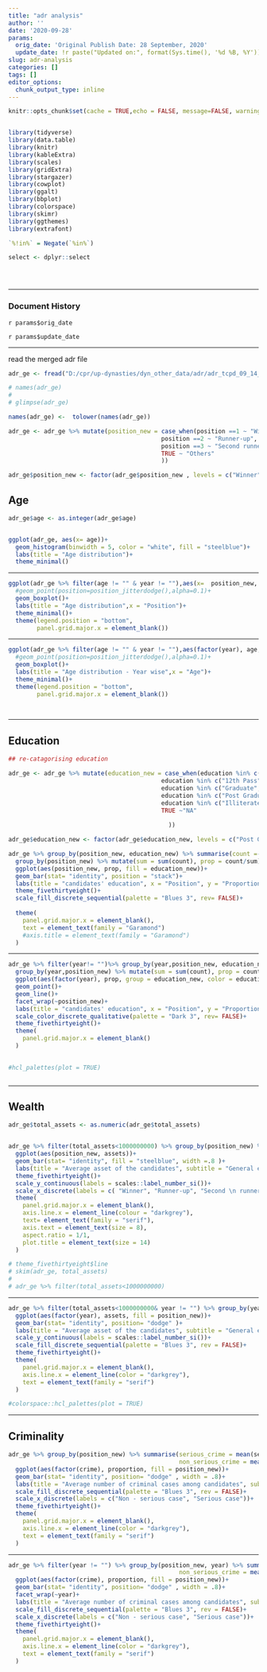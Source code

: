 ```yaml
---
title: "adr analysis"
author: ''
date: '2020-09-28'
params:
  orig_date: 'Original Publish Date: 28 September, 2020'
  update_date: !r paste("Updated on:", format(Sys.time(), '%d %B, %Y'))
slug: adr-analysis
categories: []
tags: []
editor_options:
  chunk_output_type: inline
---
```

```r

knitr::opts_chunk$set(cache = TRUE,echo = FALSE, message=FALSE, warning = FALSE,fig.width = 16/2, fig.height = 9/2)


library(tidyverse)
library(data.table)
library(knitr)
library(kableExtra)
library(scales)
library(gridExtra)
library(stargazer)
library(cowplot)
library(ggalt)
library(bbplot)
library(colorspace)
library(skimr)
library(ggthemes)
library(extrafont)

`%!in%` = Negate(`%in%`)

select <- dplyr::select





```

---

### Document History

`r params$orig_date`

`r params$update_date`

---


read the merged adr file


```r

adr_ge <- fread("D:/cpr/up-dynasties/dyn_other_data/adr/adr_tcpd_09_14_19.csv")

# names(adr_ge)
# 
# glimpse(adr_ge)

names(adr_ge) <-  tolower(names(adr_ge))

adr_ge <- adr_ge %>% mutate(position_new = case_when(position ==1 ~ "Winner",
                                           position ==2 ~ "Runner-up",
                                           position ==3 ~ "Second runner-up",
                                           TRUE ~ "Others"
                                           ))

adr_ge$position_new <- factor(adr_ge$position_new , levels = c("Winner", "Runner-up","Second runner-up", "Others"))


```

## Age


```r

adr_ge$age <- as.integer(adr_ge$age)


ggplot(adr_ge, aes(x= age))+
  geom_histogram(binwidth = 5, color = "white", fill = "steelblue")+
  labs(title = "Age distribution")+
  theme_minimal()


```


----

```r
ggplot(adr_ge %>% filter(age != "" & year != ""),aes(x=  position_new,  y= age))+
  #geom_point(position=position_jitterdodge(),alpha=0.1)+
  geom_boxplot()+
  labs(title = "Age distribution",x = "Position")+
  theme_minimal()+
  theme(legend.position = "bottom",
        panel.grid.major.x = element_blank())
```

---



```r
ggplot(adr_ge %>% filter(age != "" & year != ""),aes(factor(year), age,fill = position_new))+
  #geom_point(position=position_jitterdodge(),alpha=0.1)+
  geom_boxplot()+
  labs(title = "Age distribution - Year wise",x = "Age")+
  theme_minimal()+
  theme(legend.position = "bottom",
        panel.grid.major.x = element_blank())
  



```

---

## Education


```r



## re-catagorising education

adr_ge <- adr_ge %>% mutate(education_new = case_when(education %in% c("8th Pass", "5th Pass")~ "School",
                                           education %in% c("12th Pass", "10th Pass") ~"High School",
                                           education %in% c("Graduate", "Graduate Professional") ~ "Graduate",
                                           education %in% c("Post Graduate", "Doctorate")~ "Post Graduate",
                                           education %in% c("Illiterate", "Literate", "Not Given", "Unknown", "Others")  ~ "Others",
                                           TRUE ~"NA"
                                             
                                             ))

adr_ge$education_new <- factor(adr_ge$education_new, levels = c("Post Graduate", "Graduate", "High School", "School","Others" ) )
```




```r
adr_ge %>% group_by(position_new, education_new) %>% summarise(count =- n()) %>% ungroup() %>%
  group_by(position_new) %>% mutate(sum = sum(count), prop = count/sum) %>% 
  ggplot(aes(position_new, prop, fill = education_new))+
  geom_bar(stat= "identity", position = "stack")+
  labs(title = "candidates' education", x = "Position", y = "Proportion",fill = "Education")+
  theme_fivethirtyeight()+
  scale_fill_discrete_sequential(palette = "Blues 3", rev= FALSE)+
  
  theme(
    panel.grid.major.x = element_blank(),
    text = element_text(family = "Garamond")
    #axis.title = element_text(family = "Garamond")
  )

```


---



```r
adr_ge %>% filter(year!= "")%>% group_by(year,position_new, education_new) %>% summarise(count =- n()) %>% ungroup() %>%
  group_by(year,position_new) %>% mutate(sum = sum(count), prop = count/sum) %>% 
  ggplot(aes(factor(year), prop, group = education_new, color = education_new))+
  geom_point()+
  geom_line()+
  facet_wrap(~position_new)+
  labs(title = "candidates' education", x = "Position", y = "Proportion",color = "Education")+
  scale_color_discrete_qualitative(palette = "Dark 3", rev= FALSE)+
  theme_fivethirtyeight()+
  theme(
    panel.grid.major.x = element_blank()
  )

  
#hcl_palettes(plot = TRUE)



```


---


## Wealth 

```r


adr_ge$total_assets <- as.numeric(adr_ge$total_assets)


adr_ge %>% filter(total_assets<1000000000) %>% group_by(position_new) %>% summarise(assets = mean(total_assets, na.rm = TRUE)) %>% 
  ggplot(aes(position_new, assets))+
  geom_bar(stat= "identity", fill = "steelblue", width =.8 )+
  labs(title = "Average asset of the candidates", subtitle = "General elections - 2009:2019")+
  theme_fivethirtyeight()+
  scale_y_continuous(labels = scales::label_number_si())+
  scale_x_discrete(labels = c( "Winner", "Runner-up", "Second \n runner-up", "Others"))+
  theme(
    panel.grid.major.x = element_blank(),
    axis.line.x = element_line(colour = "darkgrey"),
    text= element_text(family = "serif"),
    axis.text = element_text(size = 8),
    aspect.ratio = 1/1,
    plot.title = element_text(size = 14)
  )

# theme_fivethirtyeight$line
# skim(adr_ge, total_assets)
# 
# adr_ge %>% filter(total_assets<1000000000)

```



---

```r

adr_ge %>% filter(total_assets<1000000000& year != "") %>% group_by(year,position_new) %>% summarise(assets = mean(total_assets, na.rm = TRUE)) %>% 
  ggplot(aes(factor(year), assets, fill = position_new))+
  geom_bar(stat= "identity", position= "dodge" )+
  labs(title = "Average asset of the candidates", subtitle = "General elections - 2009:2019", fill = "Position")+
  scale_y_continuous(labels = scales::label_number_si())+
  scale_fill_discrete_sequential(palette = "Blues 3", rev = FALSE)+
  theme_fivethirtyeight()+
  theme(
    panel.grid.major.x = element_blank(),
    axis.line.x = element_line(color = "darkgrey"),
    text = element_text(family = "serif")
  )

#colorspace::hcl_palettes(plot = TRUE)

```


---

## Criminality


```r



adr_ge %>% group_by(position_new) %>% summarise(serious_crime = mean(serious_crime, na.rm = TRUE),
                                                non_serious_crime = mean(non_serious_crime, na.rm = TRUE)) %>% pivot_longer(2:3, names_to = "crime", values_to = "proportion") %>% 
  ggplot(aes(factor(crime), proportion, fill = position_new))+
  geom_bar(stat= "identity", position= "dodge" , width = .8)+
  labs(title = "Average number of criminal cases among candidates", subtitle = "General elections - 2009:2019", fill = "Position")+
  scale_fill_discrete_sequential(palette = "Blues 3", rev = FALSE)+
  scale_x_discrete(labels = c("Non - serious case", "Serious case"))+
  theme_fivethirtyeight()+
  theme(
    panel.grid.major.x = element_blank(),
    axis.line.x = element_line(color = "darkgrey"),
    text = element_text(family = "serif")
  )


```

---

```r




adr_ge %>% filter(year != "") %>% group_by(position_new, year) %>% summarise(serious_crime = mean(serious_crime, na.rm = TRUE),
                                                non_serious_crime = mean(non_serious_crime, na.rm = TRUE)) %>% pivot_longer(3:4, names_to = "crime", values_to = "proportion") %>% 
  ggplot(aes(factor(crime), proportion, fill = position_new))+
  geom_bar(stat= "identity", position= "dodge" , width = .8)+
  facet_wrap(~year)+
  labs(title = "Average number of criminal cases among candidates", subtitle = "General elections - 2009:2019", fill = "Position")+
  scale_fill_discrete_sequential(palette = "Blues 3", rev = FALSE)+
  scale_x_discrete(labels = c("Non - serious case", "Serious case"))+
  theme_fivethirtyeight()+
  theme(
    panel.grid.major.x = element_blank(),
    axis.line.x = element_line(color = "darkgrey"),
    text = element_text(family = "serif")
  )


```







